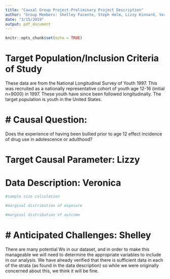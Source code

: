 ```yaml
---
title: "Causal Group Project-Preliminary Project Description"
author: "Group Members: Shelley Facente, Steph Holm, Lizzy Kinnard, Veronica Pear"
date: "3/15/2019"
output: pdf_document
---
```


```r
knitr::opts_chunk$set(echo = TRUE)
```

# Target Population/Inclusion Criteria of Study 
These data are from the National Longitudinal Survey of Youth 1997. This was recruited as a nationally representative cohort of youth age 12-16 (initial n=9000) in 1997. These youth have since been followed longitudinally. The target population is youth in the United States.

# Causal Question:  
=======
Does the experience of having been bullied prior to age 12 effect incidence of drug use in adolescence or adulthood?

# Target Causal Parameter: Lizzy

# Data Description: Veronica

```r
#sample size calculation

#marginal distribution of exposure

#marginal distribution of outcome
```


# Anticipated Challenges: Shelley
=======
There are many potential Ws in our dataset, and in order to make this manageable we will need to determine the appropriate variables to include in our analysis. We have already verified that there is sufficient data in each of the strata (as found in the data description) so while we were originally concerned about this, we think it will be fine.
